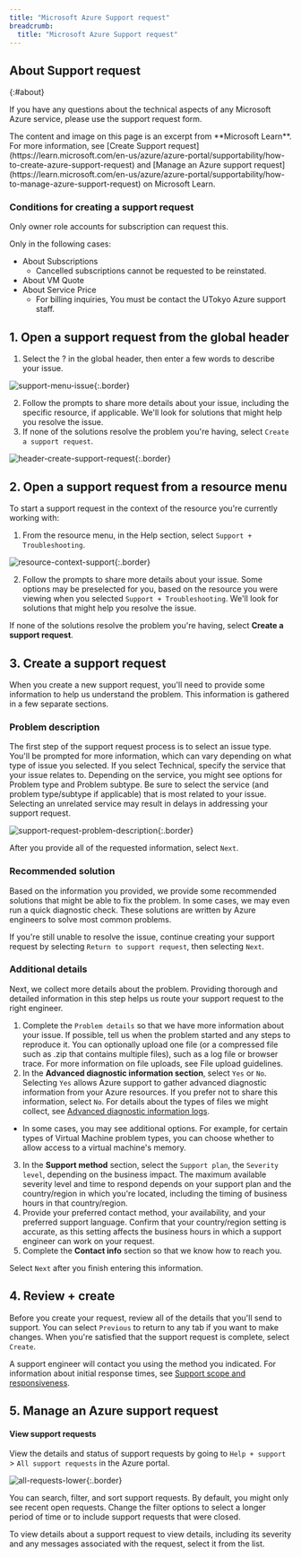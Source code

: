 ```yaml
---
title: "Microsoft Azure Support request"
breadcrumb:
  title: "Microsoft Azure Support request"
---
```


## About Support request
{:#about}

If you have any questions about the technical aspects of any Microsoft Azure service, please use the support request form.

<div class="box">
The content and image on this page is an excerpt from **Microsoft Learn**. For more information, see [Create Support request](https://learn.microsoft.com/en-us/azure/azure-portal/supportability/how-to-create-azure-support-request) and [Manage an Azure support request](https://learn.microsoft.com/en-us/azure/azure-portal/supportability/how-to-manage-azure-support-request) on Microsoft Learn.
</div>

### Conditions for creating a support request

Only owner role accounts for subscription can request this.

Only in the following cases:
- About Subscriptions
  - Cancelled subscriptions cannot be requested to be reinstated.
- About VM Quote
- About Service Price
  - For billing inquiries, You must be contact the UTokyo Azure support staff.

## 1. Open a support request from the global header

1. Select the ? in the global header, then enter a few words to describe your issue.

![support-menu-issue](https://learn.microsoft.com/en-us/azure/azure-portal/supportability/media/how-to-create-azure-support-request/support-menu-issue.png){:.border}

2. Follow the prompts to share more details about your issue, including the specific resource, if applicable. We'll look for solutions that might help you resolve the issue.
3. If none of the solutions resolve the problem you're having, select `Create a support request`.

![header-create-support-request](https://learn.microsoft.com/en-us/azure/azure-portal/supportability/media/how-to-create-azure-support-request/header-create-support-request.png){:.border}

## 2. Open a support request from a resource menu

To start a support request in the context of the resource you're currently working with:
1. From the resource menu, in the Help section, select `Support + Troubleshooting`.

![resource-context-support](https://learn.microsoft.com/en-us/azure/azure-portal/supportability/media/how-to-create-azure-support-request/resource-context-support.png){:.border}

2. Follow the prompts to share more details about your issue. Some options may be preselected for you, based on the resource you were viewing when you selected `Support + Troubleshooting`. We'll look for solutions that might help you resolve the issue.

If none of the solutions resolve the problem you're having, select **Create a support request**.

## 3. Create a support request

When you create a new support request, you'll need to provide some information to help us understand the problem. This information is gathered in a few separate sections.

### Problem description

<div class="box">
The first step of the support request process is to select an issue type. You'll be prompted for more information, which can vary depending on what type of issue you selected. If you select Technical, specify the service that your issue relates to. Depending on the service, you might see options for Problem type and Problem subtype. Be sure to select the service (and problem type/subtype if applicable) that is most related to your issue. Selecting an unrelated service may result in delays in addressing your support request.
</div>

![support-request-problem-description](https://learn.microsoft.com/en-us/azure/azure-portal/supportability/media/how-to-create-azure-support-request/support-request-problem-description.png){:.border}

After you provide all of the requested information, select `Next`.

### Recommended solution

Based on the information you provided, we provide some recommended solutions that might be able to fix the problem. In some cases, we may even run a quick diagnostic check. These solutions are written by Azure engineers to solve most common problems.

If you're still unable to resolve the issue, continue creating your support request by selecting `Return to support request`, then selecting `Next`.

### Additional details

Next, we collect more details about the problem. Providing thorough and detailed information in this step helps us route your support request to the right engineer.

1. Complete the `Problem details` so that we have more information about your issue. If possible, tell us when the problem started and any steps to reproduce it. You can optionally upload one file (or a compressed file such as .zip that contains multiple files), such as a log file or browser trace. For more information on file uploads, see File upload guidelines.
2. In the **Advanced diagnostic information section**, select `Yes` or `No`. Selecting `Yes` allows Azure support to gather advanced diagnostic information from your Azure resources. If you prefer not to share this information, select `No`. For details about the types of files we might collect, see [Advanced diagnostic information logs](https://learn.microsoft.com/en-us/azure/azure-portal/supportability/how-to-create-azure-support-request#advanced-diagnostic-information-logs).
  - In some cases, you may see additional options. For example, for certain types of Virtual Machine problem types, you can choose whether to allow access to a virtual machine's memory.
3. In the **Support method** section, select the `Support plan`, the `Severity level`, depending on the business impact. The maximum available severity level and time to respond depends on your support plan and the country/region in which you're located, including the timing of business hours in that country/region.
4. Provide your preferred contact method, your availability, and your preferred support language. Confirm that your country/region setting is accurate, as this setting affects the business hours in which a support engineer can work on your request.
5. Complete the **Contact info** section so that we know how to reach you.

Select `Next` after you finish entering this information.

## 4. Review + create

Before you create your request, review all of the details that you'll send to support. You can select `Previous` to return to any tab if you want to make changes. When you're satisfied that the support request is complete, select `Create`.

A support engineer will contact you using the method you indicated. For information about initial response times, see [Support scope and responsiveness](https://azure.microsoft.com/support/plans/response/).

## 5. Manage an Azure support request

#### View support requests

View the details and status of support requests by going to `Help + support` > `All support requests` in the Azure portal.

![all-requests-lower](https://learn.microsoft.com/en-us/azure/azure-portal/supportability/media/how-to-manage-azure-support-request/all-requests-lower.png){:.border}

You can search, filter, and sort support requests. By default, you might only see recent open requests. Change the filter options to select a longer period of time or to include support requests that were closed.

To view details about a support request to view details, including its severity and any messages associated with the request, select it from the list.
